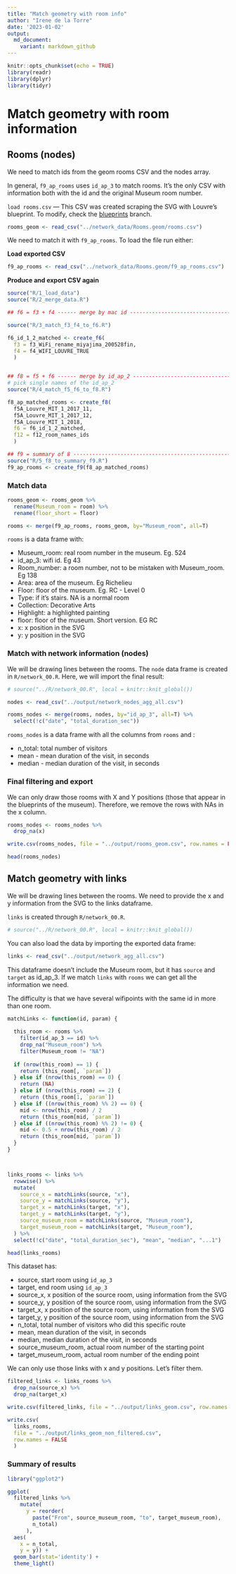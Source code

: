 ```yaml
---
title: "Match geometry with room info"
author: "Irene de la Torre"
date: '2023-01-02'
output:
  md_document:
    variant: markdown_github
---
```


```r
knitr::opts_chunk$set(echo = TRUE)
library(readr)
library(dplyr)
library(tidyr)
```

# Match geometry with room information

## Rooms (nodes)

We need to match ids from the geom rooms CSV and the nodes array.

In general, `f9_ap_rooms` uses `id_ap_3` to match rooms. It's the only CSV with information both with the id and the original Museum room number.

`load rooms.csv` --- This CSV was created scraping the SVG with Louvre's blueprint. To modify, check the [blueprints](https://github.com/irenedelatorre/2022.02_Tokyo.University_Louvre/tree/blueprints) branch.

```r
rooms_geom <- read_csv("../network_data/Rooms.geom/rooms.csv")
```

We need to match it with `f9_ap_rooms`. To load the file run either:

**Load exported CSV**

```r
f9_ap_rooms <- read_csv("../network_data/Rooms.geom/f9_ap_rooms.csv")
```

**Produce and export CSV again**

```r
source("R/1_load_data")
source("R/2_merge_data.R")

## f6 = f3 + f4 ------ merge by mac id ----------------------------------------

source("R/3_match_f3_f4_to_f6.R")

f6_id_1_2_matched <- create_f6(
  f3 = f3_WiFi_rename_miyajima_200528fin,
  f4 = f4_WIFI_LOUVRE_TRUE
  )


## f8 = f5 + f6 ------ merge by id_ap_2 ----------------------------------------
# pick single names of the id_ap_2
source("R/4_match_f5_f6_to_f8.R")

f8_ap_matched_rooms <- create_f8(
  f5A_Louvre_MIT_1_2017_11,
  f5A_Louvre_MIT_1_2017_12,
  f5A_Louvre_MIT_1_2018,
  f6 = f6_id_1_2_matched,
  f12 = f12_room_names_ids
  )

## f9 = summary of 8 ----------------------------------------------------------
source("R/5_f8_to_summary_f9.R")
f9_ap_rooms <- create_f9(f8_ap_matched_rooms)

```

### Match data

```r

rooms_geom <- rooms_geom %>%
  rename(Museum_room = room) %>%
  rename(floor_short = floor)

rooms <- merge(f9_ap_rooms, rooms_geom, by="Museum_room", all=T)

```

`rooms` is a data frame with:

-   Museum_room: real room number in the museum. Eg. 524
-   id_ap_3: wifi id. Eg 43
-   Room_number: a room number, not to be mistaken with Museum_room. Eg 138
-   Area: area of the museum. Eg Richelieu
-   Floor: floor of the museum. Eg. RC - Level 0
-   Type: if it's stairs. NA is a normal room
-   Collection: Decorative Arts
-   Highlight: a highlighted painting
-   floor: floor of the museum. Short version. EG RC
-   x: x position in the SVG
-   y: y position in the SVG

### Match with network information (nodes)

We will be drawing lines between the rooms. The `node` data frame is created in `R/network_00.R`. Here, we will import the final result:

```r
# source("../R/network_00.R", local = knitr::knit_global())

nodes <- read_csv("../output/network_nodes_agg_all.csv")

rooms_nodes <- merge(rooms, nodes, by="id_ap_3", all=T) %>%
  select(!c("date", "total_duration_sec"))

```

`rooms_nodes` is a data frame with all the columns from `rooms` and :

-   n_total: total number of visitors
-   mean - mean duration of the visit, in seconds
-   median - median duration of the visit, in seconds

### Final filtering and export

We can only draw those rooms with X and Y positions (those that appear in the blueprints of the museum). Therefore, we remove the rows with NAs in the x column.

```r
rooms_nodes <- rooms_nodes %>%
  drop_na(x)

write.csv(rooms_nodes, file = "../output/rooms_geom.csv", row.names = FALSE)

head(rooms_nodes)
```

## Match geometry with links

We will be drawing lines between the rooms. We need to provide the x and y information from the SVG to the links dataframe.

`links` is created through `R/network_00.R`.

```r
# source("../R/network_00.R", local = knitr::knit_global())
```

You can also load the data by importing the exported data frame:

```r
links <- read_csv("../output/network_agg_all.csv")
```

This dataframe doesn't include the Museum room, but it has `source` and `target` as id_ap_3. If we match `links` with `rooms` we can get all the information we need.

The difficulty is that we have several wifipoints with the same id in more than one room.

```r


matchLinks <- function(id, param) {
  
  this_room <- rooms %>%
    filter(id_ap_3 == id) %>%
    drop_na("Museum_room") %>%
    filter(Museum_room != "NA")
  
  if (nrow(this_room) == 1) {
    return (this_room[, `param`])
  } else if (nrow(this_room) == 0) {
    return (NA)
  } else if (nrow(this_room) == 2) {
    return (this_room[1, `param`])
  } else if ((nrow(this_room) %% 2) == 0) {
    mid <- nrow(this_room) / 2
    return (this_room[mid, `param`])
  } else if ((nrow(this_room) %% 2) != 0) {
    mid <- 0.5 + nrow(this_room) / 2
    return (this_room[mid, `param`])
  }
}



links_rooms <- links %>% 
  rowwise() %>%
  mutate(
    source_x = matchLinks(source, "x"),
    source_y = matchLinks(source, "y"),
    target_x = matchLinks(target, "x"),
    target_y = matchLinks(target, "y"),
    source_museum_room = matchLinks(source, "Museum_room"),
    target_museum_room = matchLinks(target, "Museum_room"),
  ) %>%
  select(!c("date", "total_duration_sec"), "mean", "median", "...1")

head(links_rooms)

```

This dataset has:

-   source, start room using `id_ap_3`
-   target, end room using `id_ap_3`
-   source_x, x position of the source room, using information from the SVG
-   source_y, y position of the source room, using information from the SVG
-   target_x, x position of the source room, using information from the SVG
-   target_y, y position of the source room, using information from the SVG
-   n_total, total number of visitors who did this specific route
-   mean, mean duration of the visit, in seconds
-   median, median duration of the visit, in seconds
-   source_museum_room, actual room number of the starting point
-   target_museum_room, actual room number of the ending point

We can only use those links with x and y positions. Let's filter them.

```r

filtered_links <- links_rooms %>%
  drop_na(source_x) %>%
  drop_na(target_x)

write.csv(filtered_links, file = "../output/links_geom.csv", row.names = FALSE)

write.csv(
  links_rooms,
  file = "../output/links_geom_non_filtered.csv",
  row.names = FALSE
  )
```

### Summary of results

```r

library("ggplot2")

ggplot(
  filtered_links %>%
    mutate(
      y = reorder(
        paste("From", source_museum_room, "to", target_museum_room),
        n_total)
      ),
  aes(
    x = n_total,
    y = y)) +
  geom_bar(stat='identity') + 
  theme_light()

```
